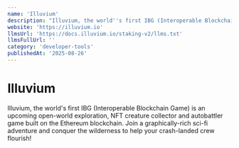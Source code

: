 ```yaml
---
name: 'Illuvium'
description: "Illuvium, the world''s first IBG (Interoperable Blockchain Game) is an upcoming open-world exploration, NFT creature collector and autobattler game built on the Ethereum blockchain. Join a graphically-rich sci-fi adventure and conquer the wilderness to help your crash-landed crew flourish!"
website: 'https://illuvium.io'
llmsUrl: 'https://docs.illuvium.io/staking-v2/llms.txt'
llmsFullUrl: ''
category: 'developer-tools'
publishedAt: '2025-08-26'
---
```


# Illuvium

Illuvium, the world's first IBG (Interoperable Blockchain Game) is an upcoming open-world exploration, NFT creature collector and autobattler game built on the Ethereum blockchain. Join a graphically-rich sci-fi adventure and conquer the wilderness to help your crash-landed crew flourish!
